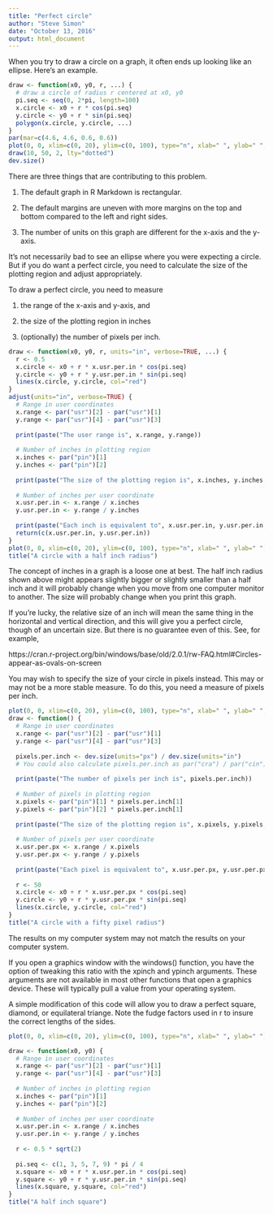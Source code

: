 ```yaml
---
title: "Perfect circle"
author: "Steve Simon"
date: "October 13, 2016"
output: html_document
---
```


When you try to draw a circle on a graph, it often ends up looking like an ellipse. Here's an example.

```r
draw <- function(x0, y0, r, ...) {
  # draw a circle of radius r centered at x0, y0
  pi.seq <- seq(0, 2*pi, length=100)
  x.circle <- x0 + r * cos(pi.seq)
  y.circle <- y0 + r * sin(pi.seq)
  polygon(x.circle, y.circle, ...)
}
par(mar=c(4.6, 4.6, 0.6, 0.6))
plot(0, 0, xlim=c(0, 20), ylim=c(0, 100), type="n", xlab=" ", ylab=" ")
draw(10, 50, 2, lty="dotted")
dev.size()
```

There are three things that are contributing to this problem.

1. The default graph in R Markdown is rectangular.

2. The default margins are uneven with more margins on the top and bottom compared to the left and right sides.

3. The number of units on this graph are different for the x-axis and the y-axis.

It's not necessarily bad to see an ellipse where you were expecting a circle. But if you do want a perfect circle, you need to calculate the size of the plotting region and adjust appropriately.

To draw a perfect circle, you need to measure

1. the range of the x-axis and y-axis, and

2. the size of the plotting region in inches

3. (optionally) the number of pixels per inch.

```r
draw <- function(x0, y0, r, units="in", verbose=TRUE, ...) {
  r <- 0.5
  x.circle <- x0 + r * x.usr.per.in * cos(pi.seq)
  y.circle <- y0 + r * y.usr.per.in * sin(pi.seq)
  lines(x.circle, y.circle, col="red")
}
adjust(units="in", verbose=TRUE) {
  # Range in user coordinates
  x.range <- par("usr")[2] - par("usr")[1]
  y.range <- par("usr")[4] - par("usr")[3]
  
  print(paste("The user range is", x.range, y.range))
  
  # Number of inches in plotting region
  x.inches <- par("pin")[1]
  y.inches <- par("pin")[2]
  
  print(paste("The size of the plotting region is", x.inches, y.inches, "inches"))
  
  # Number of inches per user coordinate
  x.usr.per.in <- x.range / x.inches
  y.usr.per.in <- y.range / y.inches
  
  print(paste("Each inch is equivalent to", x.usr.per.in, y.usr.per.in, "user coordinates"))
  return(c(x.usr.per.in, y.usr.per.in))
}
plot(0, 0, xlim=c(0, 20), ylim=c(0, 100), type="n", xlab=" ", ylab=" ")
title("A circle with a half inch radius")

```

The concept of inches in a graph is a loose one at best. The half inch radius shown above might appears slightly bigger or slightly smaller than a half inch and it will probably change when you move from one computer monitor to another. The size will probably change when you print this graph.

If you're lucky, the relative size of an inch will mean the same thing in the horizontal and vertical direction, and this will give you a perfect circle, though of an uncertain size. But there is no guarantee even of this. See, for example,

https://cran.r-project.org/bin/windows/base/old/2.0.1/rw-FAQ.html#Circles-appear-as-ovals-on-screen

You may wish to specify the size of your circle in pixels instead. This may or may not be a more stable measure. To do this, you need a measure of pixels per inch.

```r
plot(0, 0, xlim=c(0, 20), ylim=c(0, 100), type="n", xlab=" ", ylab=" ")
draw <- function() {
  # Range in user coordinates
  x.range <- par("usr")[2] - par("usr")[1]
  y.range <- par("usr")[4] - par("usr")[3]
  
  pixels.per.inch <- dev.size(units="px") / dev.size(units="in")
  # You could also calculate pixels.per.inch as par("cra") / par("cin")
  
  print(paste("The number of pixels per inch is", pixels.per.inch))
  
  # Number of pixels in plotting region
  x.pixels <- par("pin")[1] * pixels.per.inch[1]
  y.pixels <- par("pin")[2] * pixels.per.inch[1]
  
  print(paste("The size of the plotting region is", x.pixels, y.pixels, "pixels"))
  
  # Number of pixels per user coordinate
  x.usr.per.px <- x.range / x.pixels
  y.usr.per.px <- y.range / y.pixels
  
  print(paste("Each pixel is equivalent to", x.usr.per.px, y.usr.per.px, "user coordinates"))
  
  r <- 50
  x.circle <- x0 + r * x.usr.per.px * cos(pi.seq)
  y.circle <- y0 + r * y.usr.per.px * sin(pi.seq)
  lines(x.circle, y.circle, col="red")
}
title("A circle with a fifty pixel radius")
```

The results on my computer system may not match the results on your computer system.

If you open a graphics window with the windows() function, you have the option of tweaking this ratio with the xpinch and ypinch arguments. These arguments are not available in most other functions that open a graphics device. These will typically pull a value from your operating system.

A simple modification of this code will allow you to draw a perfect square, diamond, or equilateral triange. Note the fudge factors used in r to insure the correct lengths of the sides.

```r
plot(0, 0, xlim=c(0, 20), ylim=c(0, 100), type="n", xlab=" ", ylab=" ")

draw <- function(x0, y0) {
  # Range in user coordinates
  x.range <- par("usr")[2] - par("usr")[1]
  y.range <- par("usr")[4] - par("usr")[3]
  
  # Number of inches in plotting region
  x.inches <- par("pin")[1]
  y.inches <- par("pin")[2]
  
  # Number of inches per user coordinate
  x.usr.per.in <- x.range / x.inches
  y.usr.per.in <- y.range / y.inches
  
  r <- 0.5 * sqrt(2)
  
  pi.seq <- c(1, 3, 5, 7, 9) * pi / 4
  x.square <- x0 + r * x.usr.per.in * cos(pi.seq)
  y.square <- y0 + r * y.usr.per.in * sin(pi.seq)
  lines(x.square, y.square, col="red")
}
title("A half inch square")

```
